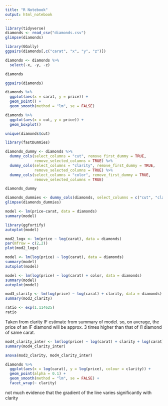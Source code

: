 ```yaml
---
title: "R Notebook"
output: html_notebook
---
```


```r
library(tidyverse)
diamonds <- read_csv("diamonds.csv")
glimpse(diamonds)
```
```r
library(GGally)
ggpairs(diamonds[,c("carat", "x", "y", "z")])
```
```r
diamonds <- diamonds %>% 
  select(-x, -y, -z)

diamonds
```
```r
ggpairs(diamonds)
```
```r
diamonds %>% 
  ggplot(aes(x = carat, y = price)) +
  geom_point() +
  geom_smooth(method = "lm", se = FALSE)
```
```r
diamonds %>%
  ggplot(aes(x = cut, y = price)) +
  geom_boxplot()
```
```r
unique(diamonds$cut)
```

```r
library(fastDummies)
```
```r
diamonds_dummy <- diamonds %>% 
  dummy_cols(select_columns = "cut", remove_first_dummy = TRUE,
             remove_selected_columns = TRUE) %>% 
  dummy_cols(select_columns = "clarity", remove_first_dummy = TRUE,
             remove_selected_columns = TRUE) %>% 
  dummy_cols(select_columns = "color", remove_first_dummy = TRUE,
             remove_selected_columns = TRUE) 

diamonds_dummy
```
```r
diamonds_dummies <- dummy_cols(diamonds, select_columns = c("cut", "clarity", "color"), remove_first_dummy = TRUE)
glimpse(diamonds_dummies)
```

```r
model <- lm(price~carat, data = diamonds)
summary(model)
```
```r
library(ggfortify)
autoplot(model)
```
```r
mod2_logx <- lm(price ~ log(carat), data = diamonds)
par(mfrow = c(2,2))
plot(mod2_logx)
```

```r
model <- lm(log(price) ~ log(carat), data = diamonds)
summary(model)
autoplot(model)
```
```r
model <- lm(log(price) ~ log(carat) + color, data = diamonds)
summary(model)
autoplot(model)
```

```r
mod3_clarity <- lm(log(price) ~ log(carat) + clarity, data = diamonds)
summary(mod3_clarity)
```
```r
ratio <- exp(1.114625)
ratio
```
Taken from clarity IF estimate from summary of model.
so, on average, the price of an IF diamond will be approx. 3 times higher than that of I1 diamond of same carat.
```r
mod4_clarity_inter <- lm(log(price) ~ log(carat) + clarity + log(carat):clarity, data = diamonds)
summary(mod4_clarity_inter)
```
```r
anova(mod3_clarity, mod4_clarity_inter)
```
```r
diamonds %>%
  ggplot(aes(x = log(carat), y = log(price), colour = clarity)) +
  geom_point(alpha = 0.1) +
  geom_smooth(method = "lm", se = FALSE) +
  facet_wrap(~ clarity)
```
not much evidence that the gradient of the line varies significantly with clarity


